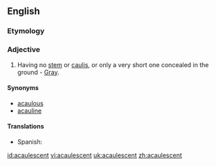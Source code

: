 ==English==

===Etymology===
{{prefix|a|caulescent}}

===Adjective===
{{en-adj|-}}

# {{botany}} Having no [[stem]] or [[caulis]], or only a very short one concealed in the ground - [[Gray]].

====Synonyms====
* [[acaulous]]
* [[acauline]]

====Translations====
{{trans-top|having no stem}}
*Spanish: {{t-|es|acaule}}
{{trans-mid}}
{{trans-bottom}}

[[id:acaulescent]]
[[vi:acaulescent]]
[[uk:acaulescent]]
[[zh:acaulescent]]